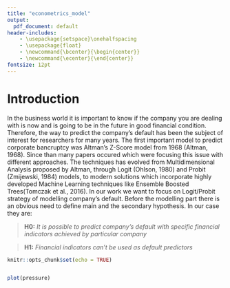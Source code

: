 ```yaml
---
title: "econometrics_model"
output:
  pdf_document: default
header-includes:
    - \usepackage{setspace}\onehalfspacing
    - \usepackage{float}
    - \newcommand{\bcenter}{\begin{center}}
    - \newcommand{\ecenter}{\end{center}}
fontsize: 12pt
---
```


# Introduction

In the business world it is important to know if the company you are dealing with is now and is going to be in the future in good financial condition. Therefore, the way to predict the company's default has been the subject of interest for researchers for many years. The first important model to predict corporate bancruptcy was Altman's Z-Score model from 1968 (Altman, 1968). Since than many papers occured which were focusing this issue with different approaches. The techniques has evolved from Multidimensional Analysis proposed by Altman, through Logit (Ohlson, 1980) and Probit (Zmijewski, 1984) models, to modern solutions which incorporate highly developed Machine Learning techniques like Ensemble Boosted Trees(Tomczak et al., 2016). In our work we want to focus on Logit/Probit strategy of modelling company's default. Before the modelling part there is an obvious need to define main and the secondary hypothesis. In our case they are:    

> \center __H0:__ *It is possible to predict company's default with specific financial indicators achieved by particular company*

> \center __H1:__ *Financial indicators can't be used as default predictors*  



```r
knitr::opts_chunk$set(echo = TRUE)
```


```r

```

```r
plot(pressure)
```

